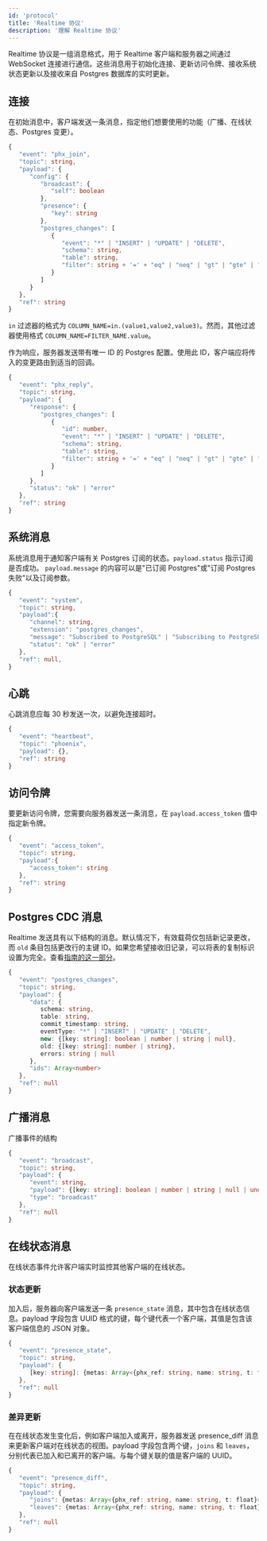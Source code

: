 ```yaml
---
id: 'protocol'
title: 'Realtime 协议'
description: '理解 Realtime 协议'
---
```


Realtime 协议是一组消息格式，用于 Realtime 客户端和服务器之间通过 WebSocket 连接进行通信。这些消息用于初始化连接、更新访问令牌、接收系统状态更新以及接收来自 Postgres 数据库的实时更新。

## 连接

在初始消息中，客户端发送一条消息，指定他们想要使用的功能（广播、在线状态、Postgres 变更）。

```ts
{
   "event": "phx_join",
   "topic": string,
   "payload": {
      "config": {
         "broadcast": {
            "self": boolean
         },
         "presence": {
            "key": string
         },
         "postgres_changes": [
            {
               "event": "*" | "INSERT" | "UPDATE" | "DELETE",
               "schema": string,
               "table": string,
               "filter": string + '=' + "eq" | "neq" | "gt" | "gte" | "lt" | "lte" | "in" +  '.' + string
            }
         ]
      }
   },
   "ref": string
}
```

<Admonition type="note">

`in` 过滤器的格式为 `COLUMN_NAME=in.(value1,value2,value3)`。然而，其他过滤器使用格式 `COLUMN_NAME=FILTER_NAME.value`。

</Admonition>

作为响应，服务器发送带有唯一 ID 的 Postgres 配置。使用此 ID，客户端应将传入的变更路由到适当的回调。

```ts
{
   "event": "phx_reply",
   "topic": string,
   "payload": {
      "response": {
         "postgres_changes": [
            {
               "id": number,
               "event": "*" | "INSERT" | "UPDATE" | "DELETE",
               "schema": string,
               "table": string,
               "filter": string + '=' + "eq" | "neq" | "gt" | "gte" | "lt" | "lte" | "in" +  '.' + string
            }
         ]
      },
      "status": "ok" | "error"
   },
   "ref": string
}
```

## 系统消息

系统消息用于通知客户端有关 Postgres 订阅的状态。`payload.status` 指示订阅是否成功。
`payload.message` 的内容可以是"已订阅 Postgres"或"订阅 Postgres 失败"以及订阅参数。

```ts
{
   "event": "system",
   "topic": string,
   "payload":{
      "channel": string,
      "extension": "postgres_changes",
      "message": "Subscribed to PostgreSQL" | "Subscribing to PostgreSQL failed",
      "status": "ok" | "error"
   },
   "ref": null,
}
```

## 心跳

心跳消息应每 30 秒发送一次，以避免连接超时。

```ts
{
   "event": "heartbeat",
   "topic": "phoenix",
   "payload": {},
   "ref": string
}
```

## 访问令牌

要更新访问令牌，您需要向服务器发送一条消息，在 `payload.access_token` 值中指定新令牌。

```ts
{
   "event": "access_token",
   "topic": string,
   "payload":{
      "access_token": string
   },
   "ref": string
}
```

## Postgres CDC 消息

Realtime 发送具有以下结构的消息。默认情况下，有效载荷仅包括新记录更改，而 `old` 条目包括更改行的主键 ID。如果您希望接收旧记录，可以将表的复制标识设置为完全。查看[指南的这一部分](/docs/guides/realtime/postgres-changes#receiving-old-records)。

```ts
{
   "event": "postgres_changes",
   "topic": string,
   "payload": {
      "data": {
         schema: string,
         table: string,
         commit_timestamp: string,
         eventType: "*" | "INSERT" | "UPDATE" | "DELETE",
         new: {[key: string]: boolean | number | string | null},
         old: {[key: string]: number | string},
         errors: string | null
      },
      "ids": Array<number>
   },
   "ref": null
}
```

## 广播消息

广播事件的结构

```ts
{
   "event": "broadcast",
   "topic": string,
   "payload": {
      "event": string,
      "payload": {[key: string]: boolean | number | string | null | undefined},
      "type": "broadcast"
   },
   "ref": null
}
```

## 在线状态消息

在线状态事件允许客户端实时监控其他客户端的在线状态。

### 状态更新

加入后，服务器向客户端发送一条 `presence_state` 消息，其中包含在线状态信息。payload 字段包含 UUID 格式的键，每个键代表一个客户端，其值是包含该客户端信息的 JSON 对象。

```ts
{
   "event": "presence_state",
   "topic": string,
   "payload": {
      [key: string]: {metas: Array<{phx_ref: string, name: string, t: float}>}
   },
   "ref": null
}
```

### 差异更新

在在线状态发生变化后，例如客户端加入或离开，服务器发送 presence_diff 消息来更新客户端对在线状态的视图。payload 字段包含两个键，`joins` 和 `leaves`，分别代表已加入和已离开的客户端。与每个键关联的值是客户端的 UUID。

```ts
{
   "event": "presence_diff",
   "topic": string,
   "payload": {
      "joins": {metas: Array<{phx_ref: string, name: string, t: float}>},
      "leaves": {metas: Array<{phx_ref: string, name: string, t: float}>}
   },
   "ref": null
}
```
